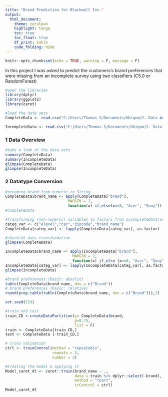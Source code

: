 ---
title: "Brand Prediction for Blackwell Inc."
output: 
  html_document:
    theme: cerulean
    highlight: tango
    toc: true
    toc_float: true
    df_print: kable
    code_folding: hide
---

```{r setup, include=FALSE}
knitr::opts_chunk$set(echo = TRUE, warning = F, message = F)
```

In this project I was asked to predict the customers’s brand preferences that were missing from an incomplete survey using two classifiers (C5.0 or RandomForest)

```{r}
#open the libraries
library(dplyr)
library(ggplot2)
library(caret)
```

```{r}
#load the data sets
CompleteData <- read.csv("C:/Users/Thomas S/Documents/Ubiqum/2. Data Analytics 2/2. Data Analytics 2/2. Classification/Task2.2_Brand_Prediction/CompleteResponses.csv")

IncompleteData <- read.csv("C:/Users/Thomas S/Documents/Ubiqum/2. Data Analytics 2/2. Data Analytics 2/2. Classification/Task2.2_Brand_Prediction/SurveyIncomplete.csv")
```


### 1 Data Overview 
```{r}
#take a look at the data sets
summary(CompleteData)
summary(IncompleteData)
glimpse(CompleteData)
glimpse(IncompleteData)
```

### 2 Datatype Conversion
```{r}
#renaming brand from numeric to String
CompleteData$brand_name <- apply(CompleteData["brand"],
                            MARGIN = 2,
                            function(x) if_else(x==0, "Acer", "Sony"))
#CompleteData
```

```{r}
#transforming (non-numeric) variables to factors from IncompleteData(set)
categ_var <- c("elevel","car","zipcode","brand_name")
CompleteData[categ_var] <- lapply(CompleteData[categ_var], as.factor)

#chechink data transformation
glimpse(CompleteData)
```

```{r}
IncompleteData$brand_name <- apply(IncompleteData["brand"],
                              MARGIN = 2,
                              function(x) if_else (x==0, "Acer", "Sony"))
IncompleteData[categ_var] <- lapply(IncompleteData[categ_var], as.factor)
glimpse(IncompleteData)
```

```{r}
#brand preferences (basic: absolut)
table(CompleteData$brand_name, dnn = c("Brand"))
# brand preferences (basic: relative)
round(prop.table(table(CompleteData$brand_name, dnn = c("Brand"))),2)
```

```{r}
set.seed(123)

#train and test
train_CD <-createDataPartition(y= CompleteData$brand,
                               p=0.75,
                               list = F)
train <- CompleteData[train_CD,]
test <- CompleteData [-train_CD,]
```

```{r}
# cross validation
ctrl <- trainControl(method = "repeatedcv",
                     repeats = 5,
                     number = 3)
```

```{r}
#Creating the model & applying it
Model_caret_dt <- caret::train(brand_name ~ .,
                               data = train %>% dplyr::select(-brand),
                               method = "rpart",
                               trControl = ctrl)
Model_caret_dt
```







